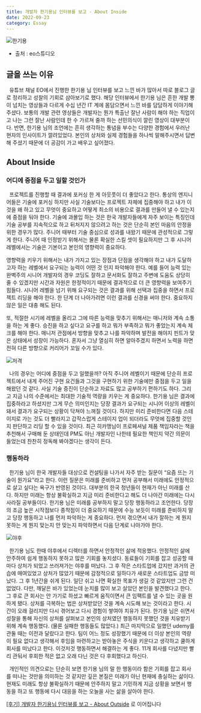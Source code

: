 ```yaml
---
title: 개발자 한기용님 인터뷰를 보고 - About Inside
date: 2022-09-23
category: Essay
---
```


![한기용](./images/한기용.png)

- 출처 : eo스튜디오

## 글을 쓰는 이유

&nbsp; 유튜브 채널 EO에서 진행한 한기용 님 인터뷰를 보고 느낀 바가 많아서 따로 블로그 글로 정리하고 성찰의 기회로 삼아보기로 했다. 해당 인터뷰에서 한기용 님은 흔한 개발 뽕이 넘치는 영상들과 다르게 수십 년간 IT 계에 몸담으면서 느낀 바를 담담하게 이야기해 주셨다. 보통의 개발 관련 영상들은 개발자는 뭔가 특출난 잘난 사람이 해야 하는 직업이고 나는 그런 잘난 사람인데 한 수 가르쳐 줄까 하는 선민의식이 깔린 영상이 대부분이다. 반면, 한기용 님의 조언에는 흔히 생각하는 통념을 부수는 다양한 경험에서 우러난 현자의 인사이트가 깔려있었다. 본인의 상처와 실제 경험들을 하나씩 말해주시면서 답변해 주셨기 때문에 더 공감이 가고 배우고 싶어졌다.

## About Inside

### 어디에 중점을 두고 일할 것인가

&nbsp; 프로젝트를 진행할 때 결과에 포커싱 한 게 아웃풋이 더 좋았다고 한다. 통상의 엔지니어들은 기술에 포커싱 하지만 사실 기술보다는 프로젝트 자체에 집중해야 하고 내가 이것을 왜 하고 있고 무엇이 중요하고 어떻게 최소의 비용으로 결과를 만들어 낼 수 있는지에 중점을 둬야 한다. 기술에 과몰입 하는 것은 한국 개발자들에게 자주 보이는 특징인데 기술 공부를 지속적으로 하고 뒤처지지 않으려고 하는 것은 단순히 본인 마음의 안정을 위한 경우가 많다. 주니어 때부터 기술 중심으로 성과를 내왔기 때문에 관성적으로 그렇게 한다. 주니어 때 인정받기 위해서는 물론 확실한 스킬 셋이 필요하지만 그 후 시니어 레벨에서는 기술은 기본이고 본인의 영향력이 중요하다.

영향력을 키우기 위해서는 내가 가지고 있는 장점과 단점을 생각해야 하고 내가 도달하고자 하는 레벨에서 요구되는 능력이 어떤 것 인지 파악해야 한다. 예를 들어 능력 있는 완벽주의 시니어 개발자의 경우 코딩도 잘하고 문서화도 잘하고 주변에 도움도 상당히 줄 수 있겠지만 시간과 자원은 한정적이기 때문에 결과적으로 더 큰 영향력을 보여주기 힘들다. 시니어 레벨을 넘기 위해 요구되는 것은 결과를 위해 선택과 집중을 하면서 프로젝트 리딩을 해야 한다. 한 단계 더 나아가려면 이런 결과를 신경을 써야 한다. 중요하지 않은 일은 대충 해도 된다.

또, 적절한 시기에 레벨을 올리고 그에 따른 능력을 맞추기 위해서는 매니저와 계속 소통을 하는 게 좋다. 승진을 하고 싶다고 요구를 하고 뭐가 부족하고 뭐가 좋았는지 계속 체크를 해야 한다. 매니저 관점에서 방향을 맞추고 나를 파악하며 발전을 해야지 핀트가 맞은 상태에서 성장이 가능하다. 혼자서 그냥 열심히 하면 알아주겠지 하면서 노력을 하면 전혀 다른 방향으로 커리어가 꼬일 수가 있다.

![저격](./images/저격.png)

&nbsp; 나의 경우는 어디에 중점을 두고 일했을까? 아직 주니어 레벨이기 때문에 단순히 프로젝트에서 내게 주어진 구현 요건들과 그것을 구현하기 위한 기술에만 중점을 두고 일을 해왔던 것 같다. 사실 기술 증진이 단순하고 자료도 많고 공부하기 편하기도 하다. 그리고 지금 나의 수준에서는 최대한 기술적 역량을 키우는 게 중요하다. 한기용 님은 결과에 집중하라고 하셨지만 그게 무슨 의미인지는 당장 결과가 요구되는 시니어 이상의 레벨이 돼서 결과가 요구되는 상황이 닥쳐야 느껴질 것이다. 하지만 미리 준비한다면 다음 스테이지로 가는 것도 더 빨라지고 갑작스럽게 스테이지 업이 되더라도 무엇에 집중할 것인지 판단하고 리딩 할 수 있을 것이다. 최근 히카맹님이 프로페셔널 제품 책임자라는 책을 추천해서 구매해 둔 상태인데 PM도 아닌 개발자인 나한테 필요한 책인지 약간 의문이 들었는데 찬찬히 정독해 봐야겠다는 생각이 든다.

### 행동하라

&nbsp; 한기용 님이 한국 개발자들 대상으로 컨설팅을 나가서 자주 받는 질문이 “요즘 뜨는 기술이 뭔가요”라고 한다. 이런 질문은 미래를 준비하고 먼저 공부해서 미래에도 안정적으로 살고 싶다는 욕구가 반영된 것이다. 대부분의 한국 청년들이 현재가 아닌 미래를 산다. 하지만 미래는 항상 불확실하고 지금 미리 준비한다고 해도 더 나아간 미래에는 다시 사라질 공부들이다. 한기용 님은 미래를 공부하지 말고 당장 행동하라고 조언한다. 당장의 조금 높은 시작점보다 종착점이 더 중요하기 때문에 수능 보듯이 미래를 준비하지 말고 당장 행동하고 나를 먼저 파악하는 게 중요하다. 먼저 겪으면서 내가 잘하는 게 뭔지 못하는 게 뭔지 맞는지 안 맞는지 파악하면서 다음 단계로 나아가야 한다.

![야후](./images/야후.png)

&nbsp; 한기용 님도 한때 야후에서 디렉터를 하면서 안정적인 삶에 적응했다. 안정적인 삶에 안주하여 쉽게 행동하지 못하고 많은 기회를 놓치셨다. 동료들이 기회를 잡고 성공할 때마다 상처가 되었고 쓰러져가는 야후를 떠났다. 그 후 작은 스타트업에 갔지만 과거의 관습에 매여있었고 상처가 많았기 때문에 감정적으로 일하다가 새로운 스타트업도 금방 떠났다. 그 후 1년간을 쉬게 된다. 일단 쉬고 나면 확실한 목표가 생길 것 같았지만 그런 건 없었다. 다만, 깨달은 바가 있었는데 눈치를 많이 보고 살았던 본인을 발견했다고 한다. 그 후로 큰 회사는 안 가기로 하셨고 빠르게 움직이면서 큰 임팩트를 낼 수 있는 곳을 원하게 됐다. 상처를 극복하는 법은 상처받았던 것을 계속 시도해 보는 것이라고 한다. 시간이 오래 걸리지만 다시 겪어보고 다시 경험이 쌓여야 치유가 된다. 한기용 님은 쉬면서 성찰을 통해 자신의 상처를 살펴보고 본인의 상처였던 행동하지 못했던 것을 치유받기 위해 계속 행동했다. (물론 실패한 행동들도 많았다.) 최근 마지막으로 일했던 udemy를 관둘 때는 이전과 달랐다고 한다. 팀이 어느 정도 성장했기 때문에 더 이상 본인의 역량이 필요 없다고 생각해서 후임을 마련하고는 받아놓은 주식을 키운다고 생각하고 쿨하게 회사를 떠났다고 한다. 이것저것 행동하면서 해결하는 게 좋다. 11개 회사를 다녔지만 빨리 관둬서 후회한 적은 없고 오래 다닌 것은 다 후회했다고 하신다.

&nbsp; 개인적인 의견으로는 단순히 보면 한기용 님의 말 한 행동이라 함은 기회를 잡고 회사를 떠나는 것만을 의미하는 것 같지만 깊은 본질은 미래가 아닌 현재에 충실하는 삶이다. 현재도 미래도 항상 불확실하기 때문에 안주하지 말고 기민하게 지금 상황을 보면서 행동을 하고 또 행동에 다시 대응을 하는 오늘을 사는 삶을 살아야 한다.

[[후기] 개발자 한기용님 인터뷰를 보고 - About Outside](/max-advice-2) 로 이어집니다
